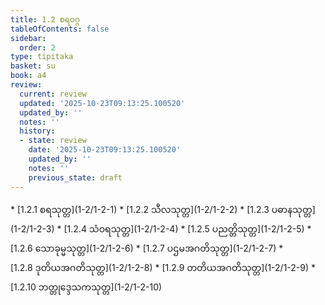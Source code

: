 ```yaml
---
title: 1.2 စရဝဂ္ဂ
tableOfContents: false
sidebar:
  order: 2
type: tipitaka
basket: su
book: a4
review:
  current: review
  updated: '2025-10-23T09:13:25.100520'
  updated_by: ''
  notes: ''
  history:
  - state: review
    date: '2025-10-23T09:13:25.100520'
    updated_by: ''
    notes: ''
    previous_state: draft
---
```



<ReviewStatus review={frontmatter.review} showDetails={true} />

<HypothesisAnnotation frontmatter={frontmatter} />

<DynamicBreadcrumb />



<TableOfContents book="a4" section="1.2">
* [1.2.1 စရသုတ္တ](1-2/1-2-1)
* [1.2.2 သီလသုတ္တ](1-2/1-2-2)
* [1.2.3 ပဓာနသုတ္တ](1-2/1-2-3)
* [1.2.4 သံဝရသုတ္တ](1-2/1-2-4)
* [1.2.5 ပညတ္တိသုတ္တ](1-2/1-2-5)
* [1.2.6 သောခုမ္မသုတ္တ](1-2/1-2-6)
* [1.2.7 ပဌမအဂတိသုတ္တ](1-2/1-2-7)
* [1.2.8 ဒုတိယအဂတိသုတ္တ](1-2/1-2-8)
* [1.2.9 တတိယအဂတိသုတ္တ](1-2/1-2-9)
* [1.2.10 ဘတ္တုဒ္ဒေသကသုတ္တ](1-2/1-2-10)
</TableOfContents>
